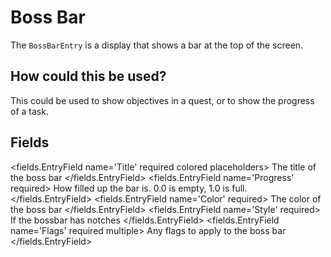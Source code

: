 
# Boss Bar 

The `BossBarEntry` is a display that shows a bar at the top of the screen.

## How could this be used?
This could be used to show objectives in a quest, or to show the progress of a task.


## Fields

<fields.EntryField name='Title' required colored placeholders>
     The title of the boss bar
</fields.EntryField>
<fields.EntryField name='Progress' required>
     How filled up the bar is. 0.0 is empty, 1.0 is full.
</fields.EntryField>
<fields.EntryField name='Color' required>
     The color of the boss bar
</fields.EntryField>
<fields.EntryField name='Style' required>
     If the bossbar has notches
</fields.EntryField>
<fields.EntryField name='Flags' required multiple>
     Any flags to apply to the boss bar
</fields.EntryField>
